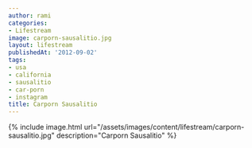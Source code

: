 ```yaml
---
author: rami
categories:
- Lifestream
image: carporn-sausalitio.jpg
layout: lifestream
publishedAt: '2012-09-02'
tags:
- usa
- california
- sausalitio
- car-porn
- instagram
title: Carporn Sausalitio
---
```


{% include image.html url="/assets/images/content/lifestream/carporn-sausalitio.jpg" description="Carporn Sausalitio" %}